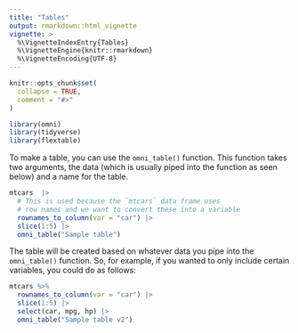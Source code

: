 ```yaml
---
title: "Tables"
output: rmarkdown::html_vignette
vignette: >
  %\VignetteIndexEntry{Tables}
  %\VignetteEngine{knitr::rmarkdown}
  %\VignetteEncoding{UTF-8}
---
```


```r
knitr::opts_chunk$set(
  collapse = TRUE,
  comment = "#>"
)
```

```r
library(omni)
library(tidyverse)
library(flextable)
```

To make a table, you can use the `omni_table()` function. This function takes two arguments, the data (which is usually piped into the function as seen below) and a name for the table. 

```r
mtcars  |>  
  # This is used because the `mtcars` data frame uses 
  # row names and we want to convert these into a variable
  rownames_to_column(var = "car") |> 
  slice(1:5) |> 
  omni_table("Sample table")
```

The table will be created based on whatever data you pipe into the `omni_table()` function. So, for example, if you wanted to only include certain variables, you could do as follows:

```r
mtcars %>% 
  rownames_to_column(var = "car") |> 
  slice(1:5) |> 
  select(car, mpg, hp) |> 
  omni_table("Sample table v2")
```

